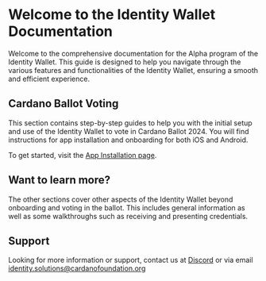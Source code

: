 # Welcome to the Identity Wallet Documentation

Welcome to the comprehensive documentation for the Alpha program of the Identity Wallet.
This guide is designed to help you navigate through the various features and functionalities of the Identity Wallet, ensuring a smooth and efficient experience.

## Cardano Ballot Voting 

This section contains step-by-step guides to help you with the initial setup and use of the Identity Wallet to vote in Cardano Ballot 2024. You will find instructions for app installation and onboarding for both iOS and Android.

To get started, visit the [App Installation page](ballot/install.mdx).

## Want to learn more?

The other sections cover other aspects of the Identity Wallet beyond onboarding and voting in the ballot.
This includes general information as well as some walkthroughs such as receiving and presenting credentials.

## Support

Looking for more information or support, contact us at [Discord](https://discord.gg/Wh25yBqwpz) or via email [identity.solutions@cardanofoundation.org](mailto:identity.solutions@cardanofoundation.org)
